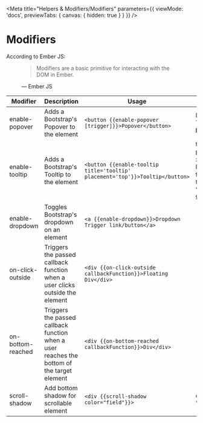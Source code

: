 
<Meta
  title="Helpers & Modifiers/Modifiers"
  parameters={{
    viewMode: 'docs',
    previewTabs: { canvas: { hidden: true } }
  }}
/>

# Modifiers

According to Ember JS:
<figure>
  <blockquote cite="https://www.huxley.net/bnw/four.html">
    <p>
      Modifiers are a basic primitive for interacting with the DOM in Ember.
    </p>
  </blockquote>
  <figcaption>— Ember JS</figcaption>
</figure>

| Modifier         | Description                                                                  | Usage                                                                          | Default                                                                                                   |
|------------------|------------------------------------------------------------------------------|--------------------------------------------------------------------------------| ----------------------------------------------------------------------------------------------------------|
| enable-popover   | Adds a Bootstrap's Popover to the element                                    | `<button {{enable-popover [trigger]}}>Popover</button>`                        | Default Trigger : **hover**                                                                               |
| enable-tooltip   | Adds a Bootstrap's Tooltip to the element                                    | `<button {{enable-tooltip title='tooltip' placement='top'}}>Tooltip</button>`  | title : **''** <br /> placement : **'bottom'** <br /> html : **false** <br /> trigger : **'hover focus'** |
| enable-dropdown  | Toggles Bootstrap's dropdown on an element                                   | `<a {{enable-dropdown}}>Dropdown Trigger link/button</a>`                      |                                                                                                           |
| on-click-outside | Triggers the passed callback function when a user clicks outside the element | `<div {{on-click-outside callbackFunction}}>Floating Div</div>`                |                                                                                                           |
| on-bottom-reached | Triggers the passed callback function when a user reaches the bottom of the target element | `<div {{on-bottom-reached callbackFunction}}>Div</div>`                |                                                                                                           |
| scroll-shadow    | Add bottom shadow for scrollable element                                     | `<div {{scroll-shadow color="field"}}>`                                        | color: "white"                                                                                            |

